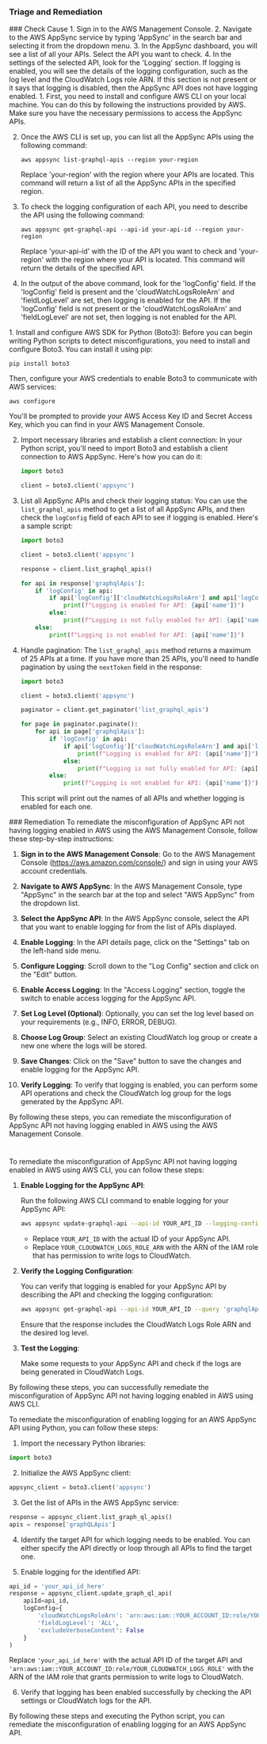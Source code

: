 
### Triage and Remediation
<Tabs>

<Tab title='Cause'>
### Check Cause
<AccordionGroup>
<Accordion title='Using Console' defaultOpen='true'>
1. Sign in to the AWS Management Console.
2. Navigate to the AWS AppSync service by typing 'AppSync' in the search bar and selecting it from the dropdown menu.
3. In the AppSync dashboard, you will see a list of all your APIs. Select the API you want to check.
4. In the settings of the selected API, look for the 'Logging' section. If logging is enabled, you will see the details of the logging configuration, such as the log level and the CloudWatch Logs role ARN. If this section is not present or it says that logging is disabled, then the AppSync API does not have logging enabled.
</Accordion>

<Accordion title='Using CLI'>
1. First, you need to install and configure AWS CLI on your local machine. You can do this by following the instructions provided by AWS. Make sure you have the necessary permissions to access the AppSync APIs.

2. Once the AWS CLI is set up, you can list all the AppSync APIs using the following command:

   ```
   aws appsync list-graphql-apis --region your-region
   ```
   Replace 'your-region' with the region where your APIs are located. This command will return a list of all the AppSync APIs in the specified region.

3. To check the logging configuration of each API, you need to describe the API using the following command:

   ```
   aws appsync get-graphql-api --api-id your-api-id --region your-region
   ```
   Replace 'your-api-id' with the ID of the API you want to check and 'your-region' with the region where your API is located. This command will return the details of the specified API.

4. In the output of the above command, look for the 'logConfig' field. If the 'logConfig' field is present and the 'cloudWatchLogsRoleArn' and 'fieldLogLevel' are set, then logging is enabled for the API. If the 'logConfig' field is not present or the 'cloudWatchLogsRoleArn' and 'fieldLogLevel' are not set, then logging is not enabled for the API.
</Accordion>

<Accordion title='Using Python'>
1. Install and configure AWS SDK for Python (Boto3): Before you can begin writing Python scripts to detect misconfigurations, you need to install and configure Boto3. You can install it using pip:

   ```
   pip install boto3
   ```
   Then, configure your AWS credentials to enable Boto3 to communicate with AWS services:

   ```
   aws configure
   ```
   You'll be prompted to provide your AWS Access Key ID and Secret Access Key, which you can find in your AWS Management Console.

2. Import necessary libraries and establish a client connection: In your Python script, you'll need to import Boto3 and establish a client connection to AWS AppSync. Here's how you can do it:

   ```python
   import boto3

   client = boto3.client('appsync')
   ```

3. List all AppSync APIs and check their logging status: You can use the `list_graphql_apis` method to get a list of all AppSync APIs, and then check the `logConfig` field of each API to see if logging is enabled. Here's a sample script:

   ```python
   import boto3

   client = boto3.client('appsync')

   response = client.list_graphql_apis()

   for api in response['graphqlApis']:
       if 'logConfig' in api:
           if api['logConfig']['cloudWatchLogsRoleArn'] and api['logConfig']['fieldLogLevel']:
               print(f"Logging is enabled for API: {api['name']}")
           else:
               print(f"Logging is not fully enabled for API: {api['name']}")
       else:
           print(f"Logging is not enabled for API: {api['name']}")
   ```
   
4. Handle pagination: The `list_graphql_apis` method returns a maximum of 25 APIs at a time. If you have more than 25 APIs, you'll need to handle pagination by using the `nextToken` field in the response:

   ```python
   import boto3

   client = boto3.client('appsync')

   paginator = client.get_paginator('list_graphql_apis')

   for page in paginator.paginate():
       for api in page['graphqlApis']:
           if 'logConfig' in api:
               if api['logConfig']['cloudWatchLogsRoleArn'] and api['logConfig']['fieldLogLevel']:
                   print(f"Logging is enabled for API: {api['name']}")
               else:
                   print(f"Logging is not fully enabled for API: {api['name']}")
           else:
               print(f"Logging is not enabled for API: {api['name']}")
   ```
   This script will print out the names of all APIs and whether logging is enabled for each one.
</Accordion>

</AccordionGroup>
</Tab>
<Tab title='Remediation'>
### Remediation

<AccordionGroup>
<Accordion title='Using Console' defaultOpen='true'>
To remediate the misconfiguration of AppSync API not having logging enabled in AWS using the AWS Management Console, follow these step-by-step instructions:

1. **Sign in to the AWS Management Console**: Go to the AWS Management Console (https://aws.amazon.com/console/) and sign in using your AWS account credentials.

2. **Navigate to AWS AppSync**: In the AWS Management Console, type "AppSync" in the search bar at the top and select "AWS AppSync" from the dropdown list.

3. **Select the AppSync API**: In the AWS AppSync console, select the API that you want to enable logging for from the list of APIs displayed.

4. **Enable Logging**: In the API details page, click on the "Settings" tab on the left-hand side menu.

5. **Configure Logging**: Scroll down to the "Log Config" section and click on the "Edit" button.

6. **Enable Access Logging**: In the "Access Logging" section, toggle the switch to enable access logging for the AppSync API.

7. **Set Log Level (Optional)**: Optionally, you can set the log level based on your requirements (e.g., INFO, ERROR, DEBUG).

8. **Choose Log Group**: Select an existing CloudWatch log group or create a new one where the logs will be stored.

9. **Save Changes**: Click on the "Save" button to save the changes and enable logging for the AppSync API.

10. **Verify Logging**: To verify that logging is enabled, you can perform some API operations and check the CloudWatch log group for the logs generated by the AppSync API.

By following these steps, you can remediate the misconfiguration of AppSync API not having logging enabled in AWS using the AWS Management Console.

#
</Accordion>

<Accordion title='Using CLI'>
To remediate the misconfiguration of AppSync API not having logging enabled in AWS using AWS CLI, you can follow these steps:

1. **Enable Logging for the AppSync API**:
   
   Run the following AWS CLI command to enable logging for your AppSync API:
   ```bash
   aws appsync update-graphql-api --api-id YOUR_API_ID --logging-config=LogConfig="{cloudWatchLogsRoleArn=YOUR_CLOUDWATCH_LOGS_ROLE_ARN,fieldLogLevel=ALL}"
   ```
   - Replace `YOUR_API_ID` with the actual ID of your AppSync API.
   - Replace `YOUR_CLOUDWATCH_LOGS_ROLE_ARN` with the ARN of the IAM role that has permission to write logs to CloudWatch.

2. **Verify the Logging Configuration**:
   
   You can verify that logging is enabled for your AppSync API by describing the API and checking the logging configuration:
   ```bash
   aws appsync get-graphql-api --api-id YOUR_API_ID --query 'graphqlApi.loggingConfig'
   ```
   Ensure that the response includes the CloudWatch Logs Role ARN and the desired log level.

3. **Test the Logging**:
   
   Make some requests to your AppSync API and check if the logs are being generated in CloudWatch Logs.

By following these steps, you can successfully remediate the misconfiguration of AppSync API not having logging enabled in AWS using AWS CLI.
</Accordion>

<Accordion title='Using Python'>
To remediate the misconfiguration of enabling logging for an AWS AppSync API using Python, you can follow these steps:

1. Import the necessary Python libraries:
```python
import boto3
```

2. Initialize the AWS AppSync client:
```python
appsync_client = boto3.client('appsync')
```

3. Get the list of APIs in the AWS AppSync service:
```python
response = appsync_client.list_graph_ql_apis()
apis = response['graphQLApis']
```

4. Identify the target API for which logging needs to be enabled. You can either specify the API directly or loop through all APIs to find the target one.

5. Enable logging for the identified API:
```python
api_id = 'your_api_id_here'
response = appsync_client.update_graph_ql_api(
    apiId=api_id,
    logConfig={
        'cloudWatchLogsRoleArn': 'arn:aws:iam::YOUR_ACCOUNT_ID:role/YOUR_CLOUDWATCH_LOGS_ROLE',
        'fieldLogLevel': 'ALL',
        'excludeVerboseContent': False
    }
)
```
Replace `'your_api_id_here'` with the actual API ID of the target API and `'arn:aws:iam::YOUR_ACCOUNT_ID:role/YOUR_CLOUDWATCH_LOGS_ROLE'` with the ARN of the IAM role that grants permission to write logs to CloudWatch.

6. Verify that logging has been enabled successfully by checking the API settings or CloudWatch logs for the API.

By following these steps and executing the Python script, you can remediate the misconfiguration of enabling logging for an AWS AppSync API.
</Accordion>

</AccordionGroup>
</Tab>
</Tabs>
